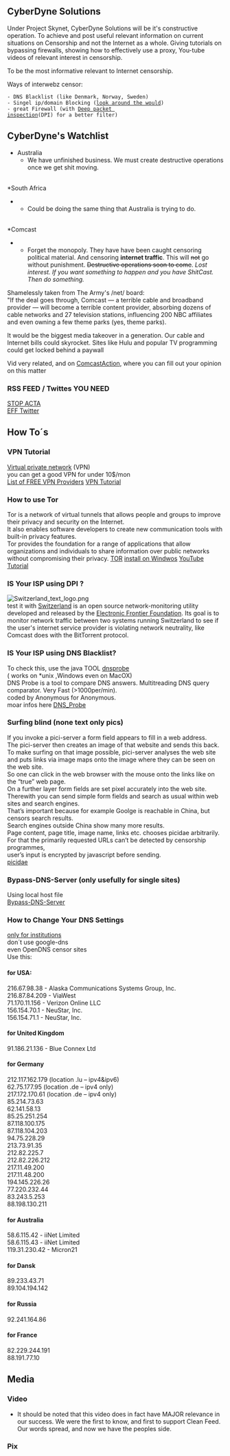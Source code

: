 {{Standard/Notices
| Currentevent = any value to toggle on
}}

{{Project Skynet}}

<br>

{{Raid Infobox
 | image         = [[File:Internet-world.jpg‎|200px]]
 | legend        = Welcome, to CyberDyne Solutions
 | raid          = Skynet
 | date          = 
 | target        = Our oppressors
 | casus         = 
 | result        = 
 | notes         = 
 | irclocation   = [irc://irc.helldive.org/skynet CyberDyne's IRC @ Skynet]
 | firstboard    = [http://rockstararmy.com/net RockStarArmy]
 | secondboard   = 
}}

==CyberDyne Solutions==

Under Project Skynet, CyberDyne Solutions will be it's constructive operation.
To achieve and post useful relevant information on current situations on Censorship and not the Internet as a whole. Giving tutorials on bypassing firewalls, showing how to effectively use a proxy, You-tube videos of relevant interest in censorship.

To be the most informative relevant to Internet censorship.

Ways of interwebz censor:
 - DNS Blacklist (like Denmark, Norway, Sweden)
 - Singel ip/domain Blocking ([http://www.youtube.com/watch?v=XPAvg6CU6sI look around the would])
 - great Firewall (with [http://en.wikipedia.org/wiki/Deep_packet_inspection Deep packet inspection](DPI) for a better filter)

==CyberDyne's Watchlist==
*Australia
**We have unfinished business. We must create destructive operations once we get shit moving.<br>
<br>
*South Africa
**Could be doing the same thing that Australia is trying to do.<br>
<br>
*Comcast
**Forget the monopoly. They have have been caught censoring political material. And censoring '''internet traffic'''. This will <s>not</s> go without punishment. <s>Destructive operations soon to come</s>. ''Lost interest. If you want something to happen and you have ShitCast. Then do something.''

Shamelessly taken from The Army's /net/ board:<br>
"If the deal goes through, Comcast — a terrible cable and broadband provider — will become a terrible content provider, absorbing dozens of cable networks and 27 television stations, influencing 200 NBC affiliates and even owning a few theme parks (yes, theme parks).

It would be the biggest media takeover in a generation. Our cable and Internet bills could skyrocket. Sites like Hulu and popular TV programming could get locked behind a paywall<br>
<youtube v=OR6CmOE53tc />

Vid very related, and on [http://www.freepress.net/ComcastAction ComcastAction], where you can fill out your opinion on this matter

=== RSS FEED / Twittes YOU NEED ===

[http://www.laquadrature.net/en/rss.xml STOP ACTA]<br>
[http://twitter.com/statuses/user_timeline/4816.rss EFF Twitter]


==How To´s==

=== VPN Tutorial===
[http://en.wikipedia.org/wiki/Virtual_private_network Virtual private network] (VPN)
<br> you can get a good VPN for under 10$/mon <br>
[http://anonym.to/?http://pentestit.com/2010/05/19/list-free-vpn-providers/ List of FREE VPN Providers]
[http://anonym.to/?http://compnetworking.about.com/od/vpn/a/vpn_tutorial.htm VPN Tutorial]

===How to use Tor===
Tor is a network of virtual tunnels that allows people and groups to improve their privacy and security on the Internet.  <br>
It also enables software developers to create new communication tools with built-in privacy features.  <br>
Tor provides the foundation for a range of applications that allow organizations and individuals to share information over public networks without compromising their privacy. 
[http://www.torproject.org TOR]
[http://www.torproject.org/docs/tor-doc-windows.html.en install on Windwos]
[http://www.youtube.com/watch?v=S3GGfmrQ_yU YouTube Tutorial]

===IS Your ISP using DPI ?===
[[File:Switzerland text logo.png]]<br>
test it with [http://werebuild.eu/wiki/Switzerland_Network_Testing_Tool Switzerland] is an open source network-monitoring utility developed and released by the [http://www.eff.org/ Electronic Frontier Foundation]. 
Its goal is to monitor network traffic between two systems running Switzerland to see 
if the user's internet service provider is violating network neutrality, 
like Comcast does with the BitTorrent protocol. 

===IS Your ISP using DNS Blacklist?===
To check this, use the java TOOL [http://code.google.com/p/dnsprobe/ dnsprobe] <br>( works on *unix ,Windows even on MacOX)<br>
DNS Probe is a tool to compare DNS answers. Multitreading DNS query comparator. Very Fast (>1000per/min).<br>
coded by Anonymous for Anonymous. <br>
moar infos here [http://www.partyvan.info/wiki/DNS_Probe DNS_Probe]

=== Surfing blind (none text only pics) ===
If you invoke a pici-server a form field appears to fill in a web address. <br>
The pici-server then creates an image of that website and sends this back.<br>
To make surfing on that image possible, pici-server analyses the web site and puts links via image maps onto the image where they can be seen on the web site. <br>
So one can click in the web browser with the mouse onto the links like on the “true” web page. <br>
On a further layer form fields are set pixel accurately into the web site. <br>
Therewith you can send simple form fields and search as usual within web sites and search engines.<br>
That’s important because for example Goolge is reachable in China, but censors search results. <br>
Search engines outside China show many more results. <br>
Page content, page title, image name, links etc. chooses picidae arbitrarily. <br>
For that the primarily requested URLs can’t be detected by censorship programmes, <br>
user’s input is encrypted by javascript before sending.<br>
[http://info.picidae.net/how_picidae_works/ picidae]


===Bypass-DNS-Server (only usefully for single sites)===
Using local host file <br>
[http://hubpages.com/hub/Bypass-DNS-Server-to-Access-Sites-Faster Bypass-DNS-Server]


===How to Change Your DNS Settings<br>===
[http://code.google.com/intl/de-DE/speed/public-dns/docs/using.html only for institutions] <br>
don´t use google-dns <br>
even OpenDNS censor sites <br> 
Use this:

====for USA:====
216.67.98.38 - Alaska Communications Systems Group, Inc.<br>
216.87.84.209 - ViaWest<br>
71.170.11.156 - Verizon Online LLC<br>
156.154.70.1 - NeuStar, Inc.<br>
156.154.71.1 - NeuStar, Inc.<br>

====for United Kingdom==== 
91.186.21.136 - Blue Connex Ltd<br> 

====for Germany====
212.117.162.179 (location .lu – ipv4&ipv6)<br>
62.75.177.95 (location .de – ipv4 only)<br>
217.172.170.61 (location .de – ipv4 only)<br>
85.214.73.63 <br>
62.141.58.13 <br>
85.25.251.254 <br>
87.118.100.175 <br>
87.118.104.203 <br>
94.75.228.29 <br>
213.73.91.35 <br>
212.82.225.7 <br>
212.82.226.212 <br>
217.11.49.200 <br>
217.11.48.200<br>
194.145.226.26 <br>
77.220.232.44 <br>
83.243.5.253 <br>
88.198.130.211 <br>

====for Australia==== 
58.6.115.42 - iiNet Limited<br> 
58.6.115.43 - iiNet Limited<br> 
119.31.230.42 - Micron21<br> 

====for Dansk====
89.233.43.71 <br>
89.104.194.142 <br>

====for Russia====
92.241.164.86<br>

====for France====
82.229.244.191<br> 
88.191.77.10 <br>

==Media==
===Video===
<center><youtube v=THPscN652-0 />  <youtube v=RkmcupFx3FQ></center>
*It should be noted that this video does in fact have MAJOR relevance in our success. We were the first to know, and first to support Clean Feed. Our words spread, and now we have the peoples side.
===Pix===